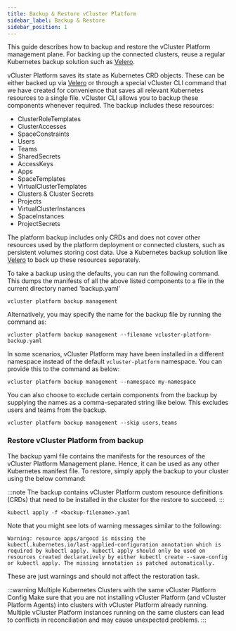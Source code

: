 ```yaml
---
title: Backup & Restore vCluster Platform
sidebar_label: Backup & Restore
sidebar_position: 1
---
```


This guide describes how to backup and restore the vCluster Platform management plane. For backing up the connected clusters, reuse a regular Kubernetes backup solution such as [Velero](https://velero.io/).

vCluster Platform saves its state as Kubernetes CRD objects.  These can be either backed up via [Velero](https://velero.io) or through a special vCluster CLI command that we have created for convenience that saves all relevant Kubernetes resources to a single file. vCluster CLI allows you to backup these components whenever required. The backup includes these resources:
- ClusterRoleTemplates
- ClusterAccesses
- SpaceConstraints
- Users
- Teams
- SharedSecrets
- AccessKeys
- Apps
- SpaceTemplates
- VirtualClusterTemplates
- Clusters & Cluster Secrets
- Projects
- VirtualClusterInstances
- SpaceInstances
- ProjectSecrets

The platform backup includes only CRDs and does not cover other resources used by the platform deployment or connected clusters, such as persistent volumes storing cost data. Use a Kubernetes backup solution like [Velero](https://velero.io) to back up these resources separately.

To take a backup using the defaults, you can run the following command. This dumps the manifests of all the above listed components to a file in the current directory named 'backup.yaml'
```
vcluster platform backup management
```

Alternatively, you may specify the name for the backup file by running the command as:
```
vcluster platform backup management --filename vcluster-platform-backup.yaml
```

In some scenarios, vCluster Platform may have been installed in a different namespace instead of the default `vcluster-platform` namespace. You can provide this to the command as below:
```
vcluster platform backup management --namespace my-namespace
```

You can also choose to exclude certain components from the backup by supplying the names as a comma-separated string like below. This excludes users and teams from the backup.
```
vcluster platform backup management --skip users,teams
```

### Restore vCluster Platform from backup

The backup yaml file contains the manifests for the resources of the vCluster Platform Management plane. Hence, it can be used as any other Kubernetes manifest file.
To restore, simply apply the backup to your cluster using the below command:


:::note
The backup contains vCluster Platform custom resource definitions (CRDs) that need to be installed in the cluster for the restore to succeed.
:::

```
kubectl apply -f <backup-filename>.yaml
```

Note that you might see lots of warning messages similar to the following:

```
Warning: resource apps/argocd is missing the kubectl.kubernetes.io/last-applied-configuration annotation which is required by kubectl apply. kubectl apply should only be used on resources created declaratively by either kubectl create --save-config or kubectl apply. The missing annotation is patched automatically.
```

These are just warnings and should not affect the restoration task.

:::warning Multiple Kubernetes Clusters with the same vCluster Platform Config
Make sure that you are not installing vCluster Platform (and vCluster Platform Agents) into clusters with vCluster Platform already
running. Multiple vCluster Platform instances running on the same clusters can lead to conflicts in
reconciliation and may cause unexpected problems.
:::

